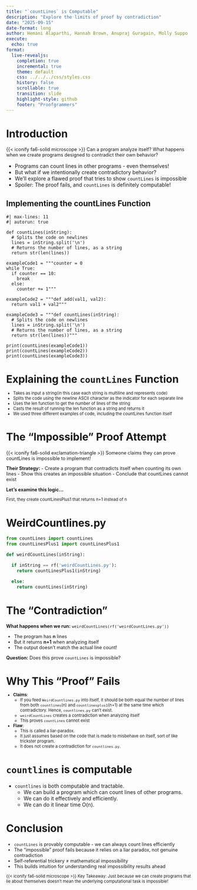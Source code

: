 ```yaml
---
title: "`countLines` is Computable"
description: "Explore the limits of proof by contradiction"
date: "2025-09-15"
date-format: long
author: Hemani Alaparthi, Hannah Brown, Anupraj Guragain, Molly Suppo
execute:
  echo: true
format:
  live-revealjs:
    completion: true
    incremental: true
    theme: default
    css: ../../../css/styles.css
    history: false
    scrollable: true
    transition: slide
    highlight-style: github
    footer: "Proofgrammers"
---
```

# Introduction

::: {.fragment .fade .boxed-content style="margin-top: 0.25em; font-size: 0.9em;"}
{{< iconify fa6-solid microscope >}} Can a program analyze itself? What happens when we create programs designed to contradict their own behavior?
:::

- Programs can count lines in other programs - even themselves!
- But what if we intentionally create contradictory behavior?
- We'll explore a flawed proof that tries to show `countLines` is impossible
- Spoiler: The proof fails, and `countLines` is definitely computable!

## Implementing the countLines Function

```pyodide
#| max-lines: 11
#| autorun: true

def countLines(inString):
  # Splits the code on newlines
  lines = inString.split('\n')
  # Returns the number of lines, as a string
  return str(len(lines))

exampleCode1 = """counter = 0
while True:
  if counter == 10:
    break
  else:
    counter += 1"""

exampleCode2 = """def add(val1, val2):
  return val1 + val2"""

exampleCode3 = """def countLines(inString):
  # Splits the code on newlines
  lines = inString.split('\n')
  # Returns the number of lines, as a string
  return str(len(lines))"""

print(countLines(exampleCode1))
print(countLines(exampleCode2))
print(countLines(exampleCode3))
```

# Explaining the `countLines` Function

::: {.fragment style="margin-top: -0.5em; font-size: 0.8em;"} 

- Takes as input a string(in this case each string is multiline and represents code)
- Splits the code using the newline ASCII character as the indicator for each separate line
- Uses the len function to get the number of lines of the string
- Casts the result of running the len function as a string and returns it
- We used three different examples of code, including the countLines function itself

:::

# The "Impossible" Proof Attempt

::: {.fragment .fade .boxed-content style="margin-top: 0.25em; font-size: 0.9em;"}
{{< iconify fa6-solid exclamation-triangle >}} Someone claims they can prove countLines is impossible to implement!
:::

::: {.fragment style="margin-top: 0.25em; font-size: 0.9em;"}
**Their Strategy:**
- Create a program that contradicts itself when counting its own lines
- Show this creates an impossible situation
- Conclude that countLines cannot exist

**Let's examine this logic...**
:::
::: {.fragment style="margin-top: 0.5em; font-size: 0.8em;"}
First, they create countLinesPlus1 that returns n+1 instead of n
:::

# WeirdCountlines.py

```python
from countLines import countLines
from countLinesPlus1 import countLinesPlus1

def weirdCountLines(inString):

  if inString == rf('weirdCountLines.py'):
    return countLinesPlus1(inString)

  else:
    return countLines(inString)
```


# The "Contradiction"


::: {.fragment style="margin-top: 0.25em; font-size: 0.9em;"}
**What happens when we run:**
`weirdCountLines(rf('weirdCountLines.py'))`

- The program has **n** lines
- But it returns **n+1** when analyzing itself
- The output doesn't match the actual line count!
:::

::: {.fragment .fade .boxed-content style="margin-top: 0.25em; font-size: 0.9em;"}
**Question:** Does this prove `countLines` is impossible?
:::


# Why This "Proof" Fails

::: {.fragment style="margin-top: -0.5em; font-size: 0.8em;"} 

  - **Claims**:
    - If you feed `WeirdCountlines.py` into itself, it should be both equal the number of lines from both `countlines`(n) and `countlinesplus1`(n+1) at the same time which contradictory. Hence, `countlines.py` can't exist.
    - `weirdCountLines` creates a contradiction when analyzing itself
    - This proves `countLines` cannot exist

  - **Flaw**:
    - This is called a liar-paradox.
    - It just assumes based on the code that is made to misbehave on itself, sort of like trickster program.
    - It does not create a contradiction for `countlines.py`.
  
:::

# `countlines` is computable

- `countlines` is both computable and tractable.
  - We can build a program which can count lines of other programs.
  - We can do it effectively and efficiently.
  - We can do it linear time O(n).

# Conclusion

::: {.fragment style="margin-top: 0.25em; font-size: 0.9em;"}

- `countLines` is provably computable - we can always count lines efficiently
- The "impossible" proof fails because it relies on a liar paradox, not genuine contradiction
- Self-referential trickery ≠ mathematical impossibility
- This builds intuition for understanding real impossibility results ahead

:::
::: {.fragment .fade .boxed-content style="margin-top: 0.25em; font-size: 0.8em;"}
{{< iconify fa6-solid microscope >}} Key Takeaway: Just because we can create programs that lie about themselves doesn't mean the underlying computational task is impossible!
:::
